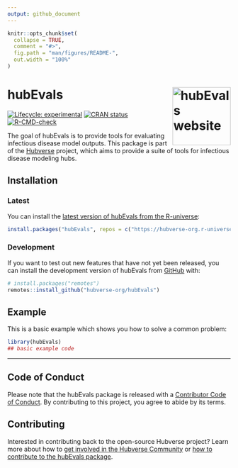 ```yaml
---
output: github_document
---
```


<!-- README.md is generated from README.Rmd. Please edit that file -->

```r
knitr::opts_chunk$set(
  collapse = TRUE,
  comment = "#>",
  fig.path = "man/figures/README-",
  out.width = "100%"
)
```

# hubEvals <a href="https://hubverse-org.github.io/hubEvals/"><img src="man/figures/logo.svg" align="right" height="131" alt="hubEvals website" /></a>

<!-- badges: start -->

[![Lifecycle: experimental](https://img.shields.io/badge/lifecycle-experimental-orange.svg)](https://lifecycle.r-lib.org/articles/stages.html#experimental)
[![CRAN status](https://www.r-pkg.org/badges/version/hubEvals)](https://CRAN.R-project.org/package=hubEvals)
[![R-CMD-check](https://github.com/hubverse-org/hubEvals/actions/workflows/R-CMD-check.yaml/badge.svg)](https://github.com/hubverse-org/hubEvals/actions/workflows/R-CMD-check.yaml)

<!-- badges: end -->

The goal of hubEvals is to provide tools for evaluating infectious disease model outputs. This package is part of the [Hubverse](https://hubverse.org) project, which aims to provide a suite of tools for infectious disease modeling hubs.

## Installation

### Latest

You can install the [latest version of hubEvals from the R-universe](https://hubverse-org.r-universe.dev/hubAdmin):

```r
install.packages("hubEvals", repos = c("https://hubverse-org.r-universe.dev", "https://cloud.r-project.org"))
```

### Development

If you want to test out new features that have not yet been released, you can install the development version of hubEvals from [GitHub](https://github.com/) with:

```r
# install.packages("remotes")
remotes::install_github("hubverse-org/hubEvals")
```

## Example

This is a basic example which shows you how to solve a common problem:

```r
library(hubEvals)
## basic example code
```

***

## Code of Conduct

Please note that the hubEvals package is released with a [Contributor Code of Conduct](.github/CODE_OF_CONDUCT.md). By contributing to this project, you agree to abide by its terms.

## Contributing

Interested in contributing back to the open-source Hubverse project?
Learn more about how to [get involved in the Hubverse Community](https://hubverse.io/en/latest/overview/contribute.html) or [how to contribute to the hubEvals package](.github/CONTRIBUTING.md).


